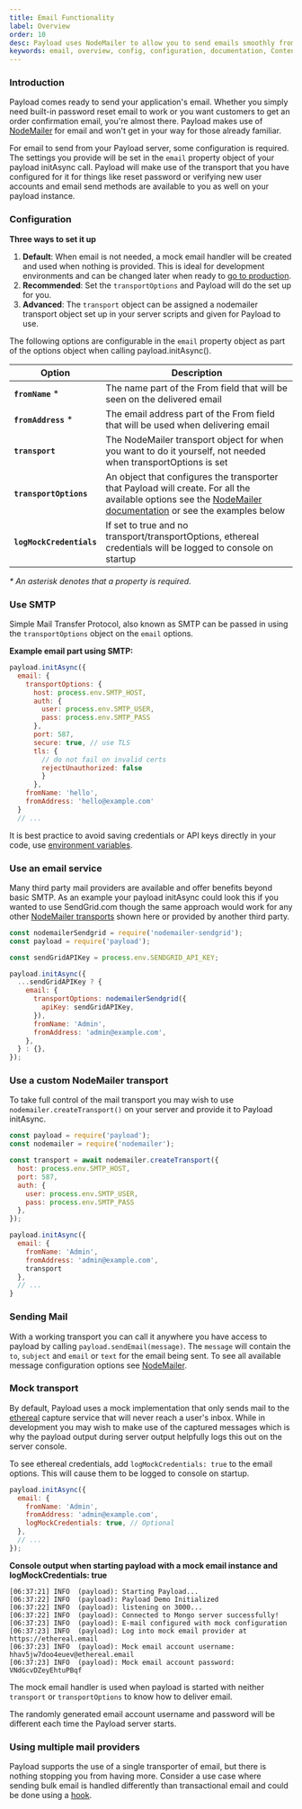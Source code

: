 ```yaml
---
title: Email Functionality
label: Overview
order: 10
desc: Payload uses NodeMailer to allow you to send emails smoothly from your app. Set up email functions such as password resets, order confirmations and more.
keywords: email, overview, config, configuration, documentation, Content Management System, cms, headless, javascript, node, react, express
---
```


### Introduction

Payload comes ready to send your application's email. Whether you simply need built-in password reset
email to work or you want customers to get an order confirmation email, you're almost there. Payload makes use of
[NodeMailer](https://nodemailer.com) for email and won't get in your way for those already familiar.

For email to send from your Payload server, some configuration is required. The settings you provide will be set
in the `email` property object of your payload initAsync call. Payload will make use of the transport that you have configured for it for things like reset password or verifying new user accounts and email send methods are available to you as well on your payload instance.

### Configuration

**Three ways to set it up**

1. **Default**: When email is not needed, a mock email handler will be created and used when nothing is provided. This is ideal for development environments and can be changed later when ready to [go to production](/docs/production/deployment).
1. **Recommended**: Set the `transportOptions` and Payload will do the set up for you.
1. **Advanced**: The `transport` object can be assigned a nodemailer transport object set up in your server scripts and given for Payload to use.

The following options are configurable in the `email` property object as part of the options object when calling payload.initAsync().

| Option                       | Description  |
| ---------------------------- | -------------|
| **`fromName`** *             | The name part of the From field that will be seen on the delivered email |
| **`fromAddress`** *          | The email address part of the From field that will be used when delivering email |
| **`transport`**              | The NodeMailer transport object for when you want to do it yourself, not needed when transportOptions is set |
| **`transportOptions`**       | An object that configures the transporter that Payload will create. For all the available options see the [NodeMailer documentation](https://nodemailer.com/smtp/) or see the examples below |
| **`logMockCredentials`**          | If set to true and no transport/transportOptions, ethereal credentials will be logged to console on startup |

*\* An asterisk denotes that a property is required.*

### Use SMTP

Simple Mail Transfer Protocol, also known as SMTP can be passed in using the `transportOptions` object on the `email` options.

**Example email part using SMTP:**
```js
payload.initAsync({
  email: {
    transportOptions: {
      host: process.env.SMTP_HOST,
      auth: {
        user: process.env.SMTP_USER,
        pass: process.env.SMTP_PASS
      },
      port: 587,
      secure: true, // use TLS
      tls: {
        // do not fail on invalid certs
        rejectUnauthorized: false
        }
      },
    fromName: 'hello',
    fromAddress: 'hello@example.com'
  }
  // ...
```

<Banner type="warning">
  It is best practice to avoid saving credentials or API keys directly in your code, use <a href="/docs/configuration/overview#using-environment-variables-in-your-config">environment variables</a>.
</Banner>

### Use an email service

Many third party mail providers are available and offer benefits beyond basic SMTP. As an example your payload initAsync could look this if you wanted to use SendGrid.com though the same approach would work for any other [NodeMailer transports](https://nodemailer.com/transports/) shown here or provided by another third party.

```js
const nodemailerSendgrid = require('nodemailer-sendgrid');
const payload = require('payload');

const sendGridAPIKey = process.env.SENDGRID_API_KEY;

payload.initAsync({
  ...sendGridAPIKey ? {
    email: {
      transportOptions: nodemailerSendgrid({
        apiKey: sendGridAPIKey,
      }),
      fromName: 'Admin',
      fromAddress: 'admin@example.com',
    },
  } : {},
});
```

### Use a custom NodeMailer transport
To take full control of the mail transport you may wish to use `nodemailer.createTransport()` on your server and provide it to Payload initAsync.

```js
const payload = require('payload');
const nodemailer = require('nodemailer');

const transport = await nodemailer.createTransport({
  host: process.env.SMTP_HOST,
  port: 587,
  auth: {
    user: process.env.SMTP_USER,
    pass: process.env.SMTP_PASS
  },
});

payload.initAsync({
  email: {
    fromName: 'Admin',
    fromAddress: 'admin@example.com',
    transport
  },
  // ...
}
```

### Sending Mail
With a working transport you can call it anywhere you have access to payload by calling `payload.sendEmail(message)`. The `message` will contain the `to`, `subject` and `email` or `text` for the email being sent. To see all available message configuration options see [NodeMailer](https://nodemailer.com/message).

### Mock transport
By default, Payload uses a mock implementation that only sends mail to the [ethereal](https://ethereal.email) capture service that will never reach a user's inbox. While in development you may wish to make use of the captured messages which is why the payload output during server output helpfully logs this out on the server console.

To see ethereal credentials, add `logMockCredentials: true` to the email options. This will cause them to be logged to console on startup.

```js
payload.initAsync({
  email: {
    fromName: 'Admin',
    fromAddress: 'admin@example.com',
    logMockCredentials: true, // Optional
  },
  // ...
});
```

**Console output when starting payload with a mock email instance and logMockCredentials: true**
```
[06:37:21] INFO  (payload): Starting Payload...
[06:37:22] INFO  (payload): Payload Demo Initialized
[06:37:22] INFO  (payload): listening on 3000...
[06:37:22] INFO  (payload): Connected to Mongo server successfully!
[06:37:23] INFO  (payload): E-mail configured with mock configuration
[06:37:23] INFO  (payload): Log into mock email provider at https://ethereal.email
[06:37:23] INFO  (payload): Mock email account username: hhav5jw7doo4euev@ethereal.email
[06:37:23] INFO  (payload): Mock email account password: VNdGcvDZeyEhtuPBqf
```

The mock email handler is used when payload is started with neither `transport` or `transportOptions` to know how to deliver email.

<Banner type="warning">
  The randomly generated email account username and password will be different each time the Payload server starts.
</Banner>

### Using multiple mail providers

Payload supports the use of a single transporter of email, but there is nothing stopping you from having more. Consider a use case where sending bulk email is handled differently than transactional email and could be done using a [hook](/docs/hooks/overview).
